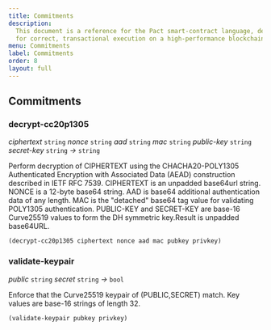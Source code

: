 ```yaml
---
title: Commitments
description:
  This document is a reference for the Pact smart-contract language, designed
  for correct, transactional execution on a high-performance blockchain.
menu: Commitments
label: Commitments
order: 8
layout: full
---
```


## Commitments

### decrypt-cc20p1305

_ciphertext_&nbsp;`string` _nonce_&nbsp;`string` _aad_&nbsp;`string`
_mac_&nbsp;`string` _public-key_&nbsp;`string` _secret-key_&nbsp;`string`
_&rarr;_&nbsp;`string`

Perform decryption of CIPHERTEXT using the CHACHA20-POLY1305 Authenticated
Encryption with Associated Data (AEAD) construction described in IETF RFC 7539.
CIPHERTEXT is an unpadded base64url string. NONCE is a 12-byte base64 string.
AAD is base64 additional authentication data of any length. MAC is the
"detached" base64 tag value for validating POLY1305 authentication. PUBLIC-KEY
and SECRET-KEY are base-16 Curve25519 values to form the DH symmetric key.Result
is unpadded base64URL.

```pact
(decrypt-cc20p1305 ciphertext nonce aad mac pubkey privkey)
```

### validate-keypair

_public_&nbsp;`string` _secret_&nbsp;`string` _&rarr;_&nbsp;`bool`

Enforce that the Curve25519 keypair of (PUBLIC,SECRET) match. Key values are
base-16 strings of length 32.

```pact
(validate-keypair pubkey privkey)
```
